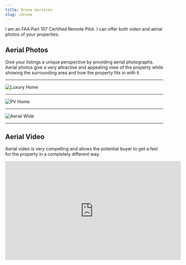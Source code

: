 ```yaml
---
title: Drone Services
slug: /drone
---
```

I am an FAA Part 107 Certified Remote Pilot. I can offer both video and aerial photos of your properties.

## Aerial Photos
Give your listings a unique perspective by providing aerial photographs. Aerial photos give a very attractive and appealing view of the property while showing the surrounding area and how the property fits in with it.
- - -
![Luxury Home](../assets/aerial/DJI_0031_3000x2250.jpg "Luxury Home")
- - -
![PV Home](../assets/aerial/DJI_0009.JPG "PV Home") 
- - -
![Aerial Wide](../assets/aerial/DJI_0013.jpg "Aerial Wide Home Shot")
- - -
## Aerial Video
Aerial video is very compelling and allows the potential buyer to get a feel for the property in a completely different way.

<iframe width="560" height="315" src="https://www.youtube.com/embed/_wYGqpIi_BE" title="YouTube video player" frameborder="0" allow="accelerometer; autoplay; clipboard-write; encrypted-media; gyroscope; picture-in-picture" allowfullscreen></iframe>